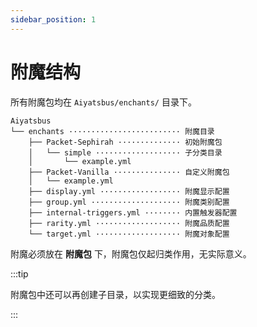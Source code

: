 ```yaml
---
sidebar_position: 1
---
```


# 附魔结构

所有附魔包均在 `Aiyatsbus/enchants/` 目录下。

```
Aiyatsbus
└── enchants ························· 附魔目录
    ├── Packet-Sephirah ·············· 初始附魔包
    │   └── simple ··················· 子分类目录
    │       └── example.yml
    ├── Packet-Vanilla ··············· 自定义附魔包
    │   └── example.yml
    ├── display.yml ·················· 附魔显示配置
    ├── group.yml ···················· 附魔类别配置
    ├── internal-triggers.yml ········ 内置触发器配置
    ├── rarity.yml ··················· 附魔品质配置
    └── target.yml ··················· 附魔对象配置
```

附魔必须放在 **附魔包** 下，附魔包仅起归类作用，无实际意义。

:::tip

附魔包中还可以再创建子目录，以实现更细致的分类。

:::